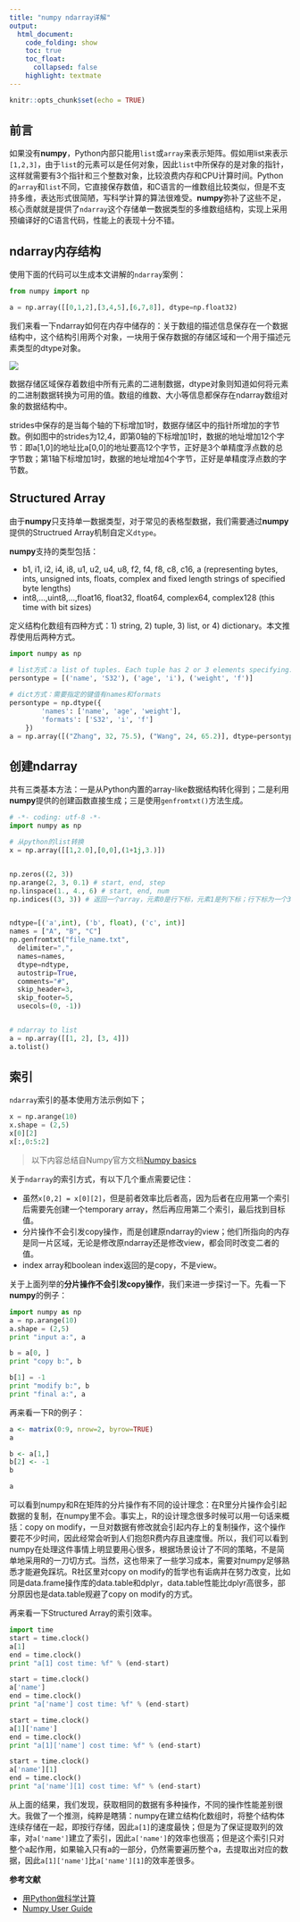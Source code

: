 ```yaml
---
title: "numpy ndarray详解"
output:
  html_document:
    code_folding: show
    toc: true
    toc_float: 
      collapsed: false
    highlight: textmate
---
```


```r
knitr::opts_chunk$set(echo = TRUE)
```

## 前言

如果没有**numpy**，Python内部只能用`list`或`array`来表示矩阵。假如用list来表示`[1,2,3]`，由于`list`的元素可以是任何对象，因此`list`中所保存的是对象的指针，这样就需要有3个指针和三个整数对象，比较浪费内存和CPU计算时间。Python的`array`和`list`不同，它直接保存数值，和C语言的一维数组比较类似，但是不支持多维，表达形式很简陋，写科学计算的算法很难受。**numpy**弥补了这些不足，核心贡献就是提供了`ndarray`这个存储单一数据类型的多维数组结构，实现上采用预编译好的C语言代码，性能上的表现十分不错。

## ndarray内存结构

使用下面的代码可以生成本文讲解的`ndarray`案例：

``` python
from numpy import np

a = np.array([[0,1,2],[3,4,5],[6,7,8]], dtype=np.float32)
```

我们来看一下ndarray如何在内存中储存的：关于数组的描述信息保存在一个数据结构中，这个结构引用两个对象，一块用于保存数据的存储区域和一个用于描述元素类型的dtype对象。

![](images/python_numpy_ndarray.png)

数据存储区域保存着数组中所有元素的二进制数据，dtype对象则知道如何将元素的二进制数据转换为可用的值。数组的维数、大小等信息都保存在ndarray数组对象的数据结构中。

strides中保存的是当每个轴的下标增加1时，数据存储区中的指针所增加的字节数。例如图中的strides为12,4，即第0轴的下标增加1时，数据的地址增加12个字节：即a[1,0]的地址比a[0,0]的地址要高12个字节，正好是3个单精度浮点数的总字节数；第1轴下标增加1时，数据的地址增加4个字节，正好是单精度浮点数的字节数。


## Structured Array
由于**numpy**只支持单一数据类型，对于常见的表格型数据，我们需要通过**numpy**提供的Structrued Array机制自定义`dtype`。

**numpy**支持的类型包括：

+ b1, i1, i2, i4, i8, u1, u2, u4, u8, f2, f4, f8, c8, c16, a<n> (representing bytes, ints, unsigned ints, floats, complex and fixed length strings of specified byte lengths)
+ int8,...,uint8,...,float16, float32, float64, complex64, complex128 (this time with bit sizes)


定义结构化数组有四种方式：1) string, 2) tuple, 3) list, or 4) dictionary。本文推荐使用后两种方式。

``` python
import numpy as np

# list方式：a list of tuples. Each tuple has 2 or 3 elements specifying: 1) The name of the field (‘’ is permitted), 2) the type of the field, and 3) the shape (optional)
persontype = [('name', 'S32'), ('age', 'i'), ('weight', 'f')]
  
# dict方式：需要指定的键值有names和formats
persontype = np.dtype({
        'names': ['name', 'age', 'weight'], 
        'formats': ['S32', 'i', 'f']
    })
a = np.array([("Zhang", 32, 75.5), ("Wang", 24, 65.2)], dtype=persontype)

```


## 创建ndarray
共有三类基本方法：一是从Python内置的array-like数据结构转化得到；二是利用**numpy**提供的创建函数直接生成；三是使用`genfromtxt()`方法生成。

```python
# -*- coding: utf-8 -*-
import numpy as np

# 从python的list转换
x = np.array([[1,2.0],[0,0],(1+1j,3.)])


np.zeros((2, 3))
np.arange(2, 3, 0.1) # start, end, step
np.linspace(1., 4., 6) # start, end, num
np.indices((3, 3)) # 返回一个array，元素0是行下标，元素1是列下标；行下标为一个3*3二维array，对应3*3矩阵的行下标；列下标为一个3*3二维array，对应3*3矩阵的列下标


ndtype=[('a',int), ('b', float), ('c', int)]
names = ["A", "B", "C"]
np.genfromtxt("file_name.txt", 
  delimiter=",",
  names=names,
  dtype=ndtype, 
  autostrip=True,
  comments="#",
  skip_header=3, 
  skip_footer=5,
  usecols=(0, -1))


# ndarray to list
a = np.array([[1, 2], [3, 4]])
a.tolist()
```

## 索引
`ndarray`索引的基本使用方法示例如下；

``` python
x = np.arange(10)
x.shape = (2,5) 
x[0][2]
x[:,0:5:2]

```


> 以下内容总结自Numpy官方文档[Numpy basics](http://docs.scipy.org/doc/numpy/user/quickstart.html)

关于`ndarray`的索引方式，有以下几个重点需要记住：

* 虽然`x[0,2] = x[0][2]`，但是前者效率比后者高，因为后者在应用第一个索引后需要先创建一个temporary array，然后再应用第二个索引，最后找到目标值。
* 分片操作不会引发copy操作，而是创建原ndarray的view；他们所指向的内存是同一片区域，无论是修改原ndarray还是修改view，都会同时改变二者的值。
* index array和boolean index返回的是copy，不是view。

关于上面列举的**分片操作不会引发copy操作**，我们来进一步探讨一下。先看一下**numpy**的例子：


``` python
import numpy as np
a = np.arange(10)
a.shape = (2,5)
print "input a:", a

b = a[0, ]
print "copy b:", b

b[1] = -1
print "modify b:", b
print "final a:", a 
```


再来看一下R的例子：

```r
a <- matrix(0:9, nrow=2, byrow=TRUE)
a

b <- a[1,]
b[2] <- -1
b

a
```


可以看到numpy和R在矩阵的分片操作有不同的设计理念：在R里分片操作会引起数据的复制，在numpy里不会。事实上，R的设计理念很多时候可以用一句话来概括：copy on modify，一旦对数据有修改就会引起内存上的复制操作，这个操作要花不少时间，因此经常会听到人们抱怨R费内存且速度慢。所以，我们可以看到numpy在处理这件事情上明显要用心很多，根据场景设计了不同的策略，不是简单地采用R的一刀切方式。当然，这也带来了一些学习成本，需要对numpy足够熟悉才能避免踩坑。R社区里对copy on modify的哲学也有诟病并在努力改变，比如同是data.frame操作库的data.table和dplyr，data.table性能比dplyr高很多，部分原因也是data.table规避了copy on modify的方式。


再来看一下Structured Array的索引效率。

```python
import time
start = time.clock()
a[1]
end = time.clock()
print "a[1] cost time: %f" % (end-start)

start = time.clock()
a['name']
end = time.clock()
print "a['name'] cost time: %f" % (end-start)

start = time.clock()
a[1]['name']
end = time.clock()
print "a[1]['name'] cost time: %f" % (end-start)

start = time.clock()
a['name'][1]
end = time.clock()
print "a['name'][1] cost time: %f" % (end-start)
```

从上面的结果，我们发现，获取相同的数据有多种操作，不同的操作性能差别很大。我做了一个推测，纯粹是瞎猜：numpy在建立结构化数组时，将整个结构体连续存储在一起，即按行存储，因此`a[1]`的速度最快；但是为了保证提取列的效率，对`a['name']`建立了索引，因此`a['name']`的效率也很高；但是这个索引只对整个a起作用，如果输入只有a的一部分，仍然需要遍历整个a，去提取出对应的数据，因此`a[1]['name']`比`a['name'][1]`的效率差很多。


**参考文献**

+ [用Python做科学计算](http://old.sebug.net/paper/books/scipydoc/index.html)
+ [Numpy User Guide](https://docs.scipy.org/doc/numpy/user/basics.rec.html)